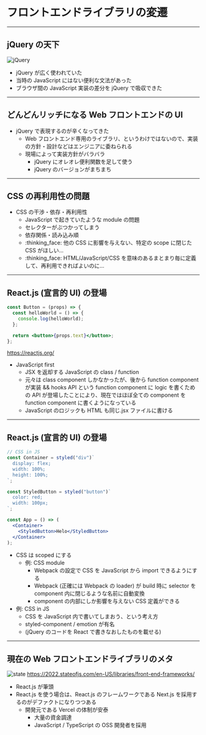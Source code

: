 # フロントエンドライブラリの変遷

---

## jQuery の天下

<!-- block-start: grid -->
<!-- block-start: column -->

![jQuery](https://openjsf.org/wp-content/uploads/sites/84/2019/10/jquery-logo-vertical_large_square.png)

<!-- block-end -->
<!-- block-start: column, left -->

- jQuery が広く使われていた
- 当時の JavaScript にはない便利な文法があった
- ブラウザ間の JavaScript 実装の差分を jQuery で吸収できた

<!-- block-end -->
<!-- block-end -->

---

## どんどんリッチになる Web フロントエンドの UI

- jQuery で表現するのが辛くなってきた
  - Web フロントエンド専用のライブラリ、というわけではないので、実装の方針・設計などはエンジニアに委ねられる
  - 現場によって実装方針がバラバラ
    - jQuery にオレオレ便利関数を足して使う
    - jQuery のバージョンがまちまち

---

## CSS の再利用性の問題

- CSS の干渉・依存・再利用性
  - JavaScript で起きていたような module の問題
  - セレクターがぶつかってしまう
  - 依存関係・読み込み順
  - :thinking_face: 他の CSS に影響を与えない、特定の scope に閉じた CSS がほしい...
  - :thinking_face: HTML/JavaScript/CSS を意味のあるまとまり毎に定義して、再利用できればよいのに...

---

## React.js (宣言的 UI) の登場

<!-- block-start: grid -->
<!-- block-start: column -->

```jsx
const Button = (props) => {
  const helloWorld = () => {
    console.log(helloWorld);
  };

  return <button>{props.text}</button>;
};
```

https://reactjs.org/

<!-- block-end -->
<!-- block-start: column, left -->

- JavaScript first
  - JSX を返却する JavaScript の class / function
  - 元々は class component しかなかったが、後から function component が実装 && hooks API という function component に logic を書くための API が登場したことにより、現在ではほぼ全ての component を function component に書くようになっている
  - JavaScript のロジックも HTML も同じ.jsx ファイルに書ける

<!-- block-end -->
<!-- block-end -->

---

## React.js (宣言的 UI) の登場

<!-- block-start: grid -->
<!-- block-start: column -->

```jsx
// CSS in JS
const Container = styled("div")`
  display: flex;
  width: 100%;
  height: 100%;
`;

const StyledButton = styled("button")`
  color: red;
  width: 100px;
`;

const App = () => (
  <Container>
    <StyledButton>Helo</StyledButton>
  </Container>
);
```

<!-- block-end -->
<!-- block-start: column, left -->

- CSS は scoped にする
  - 例: CSS module
    - Webpack の設定で CSS を JavaScript から import できるようにする
    - Webpack (正確には Webpack の loader) が build 時に selector を component 内に閉じるような名前に自動変換
    - component の内部にしか影響を与えない CSS 定義ができる
- 例: CSS in JS
  - CSS を JavaScript 内で書いてしまおう、という考え方
  - styled-component / emotion が有名
  - (jQuery のコードを React で書きなおしたものを載せる)

<!-- block-end -->
<!-- block-end -->

---

## 現在の Web フロントエンドライブラリのメタ

<!-- block-start: grid -->
<!-- block-start: column -->

![state](../images/state-of-javascript.png)
https://2022.stateofjs.com/en-US/libraries/front-end-frameworks/

<!-- block-end -->
<!-- block-start: column, left -->

- React.js が筆頭
- React.js を使う場合は、React.js のフレームワークである Next.js を採用するのがデファクトになりつつある
  - 開発元である Vercel の体制が安泰
    - 大量の資金調達
    - JavaScript / TypeScript の OSS 開発者を採用

<!-- block-end -->
<!-- block-end -->
